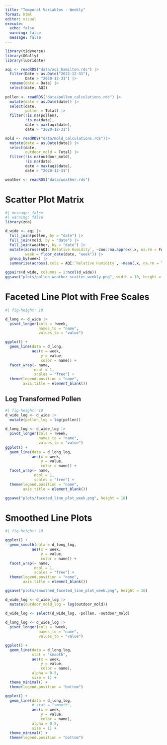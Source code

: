 ```yaml
---
title: "Temporal Variables - Weekly"
format: html
editor: visual
execute: 
  echo: false
  warning: false
  message: false
---
```


```r
library(tidyverse)
library(GGally)
library(lubridate)

aqi <- readRDS("data/aqi_hamilton.rds") |>
  filter(Date < as.Date("2022-12-31"),
         Date > "2020-12-31") |>
  rename(date = Date) |>
  select(date, AQI)
  
pollen <- readRDS("data/pollen_calculations.rds") |>
  mutate(date = as.Date(date)) |>
  select(date,
         pollen = Total) |>
  filter(!is.na(pollen),
         !is.na(date),
         date < max(aqi$date),
         date > "2020-12-31")

mold <- readRDS("data/mold_calculations.rds")|>
  mutate(date = as.Date(date)) |>
  select(date,
         outdoor_mold = Total) |>
  filter(!is.na(outdoor_mold),
         !is.na(date),
         date < max(aqi$date),
         date > "2020-12-31")

weather <- readRDS("data/weather.rds")
```

# Scatter Plot Matrix

```r
#| message: false
#| warning: false
library(zoo)

d_wide <- aqi |>
  full_join(pollen, by = "date") |>
  full_join(mold, by = "date") |>
  full_join(weather, by = "date") |>
  mutate(across(AQI:`Relative Humidity`, ~zoo::na.approx(.x, na.rm = FALSE)),
         week = floor_date(date, "week")) |>
  group_by(week) |>
  summarize(across(.cols = AQI:`Relative Humidity`, ~mean(.x, na.rm = TRUE)))

ggpairs(d_wide, columns = 2:ncol(d_wide))
ggsave("plots/pollen_weather_scatter_weekly.png", width = 10, height = 8)
```


# Faceted Line Plot with Free Scales

```r
#| fig-height: 10

d_long <- d_wide |>
  pivot_longer(cols = !week, 
               names_to = "name", 
               values_to = "value")

ggplot() + 
  geom_line(data = d_long, 
            aes(x = week, 
                y = value, 
                color = name)) +
  facet_wrap(~ name, 
             ncol = 1, 
             scales = "free") +
  theme(legend.position = "none", 
        axis.title = element_blank())
```
## Log Transformed Pollen 

```r
#| fig-height: 10
d_wide_log <- d_wide |>
  mutate(pollen_log = log(pollen))
  
d_long_log <- d_wide_log |>
  pivot_longer(cols = !week, 
               names_to = "name", 
               values_to = "value")
ggplot() + 
  geom_line(data = d_long_log, 
            aes(x = week, 
                y = value, 
                color = name)) +
  facet_wrap(~ name, 
             ncol = 1, 
             scales = "free") +
  theme(legend.position = "none", 
        axis.title = element_blank())

ggsave("plots/faceted_line_plot_week.png", height = 10)
```

# Smoothed Line Plots

```r
#| fig-height: 10

ggplot() + 
  geom_smooth(data = d_long_log, 
            aes(x = week, 
                y = value, 
                color = name)) +
  facet_wrap(~ name, 
             ncol = 1, 
             scales = "free") +
  theme(legend.position = "none", 
        axis.title = element_blank())

ggsave("plots/smoothed_faceted_line_plot_week.png", height = 10)
```

```r
d_wide_log <- d_wide_log |>
  mutate(outdoor_mold_log = log(outdoor_mold))

d_wide_log <- select(d_wide_log, -pollen, -outdoor_mold)
  
d_long_log <- d_wide_log |>
  pivot_longer(cols = !week, 
               names_to = "name", 
               values_to = "value")

ggplot() + 
  geom_line(data = d_long_log, 
            stat = "smooth", 
            aes(x = week, 
                y = value, 
                color = name), 
            alpha = 0.5, 
            size = 1) +
  theme_minimal() +
  theme(legend.position = "bottom")
```

```r
ggplot() + 
  geom_line(data = d_long_log, 
            # stat = "smooth", 
            aes(x = week, 
                y = value, 
                color = name), 
            alpha = 0.5, 
            size = 1) +
  theme_minimal() +
  theme(legend.position = "bottom")
```

